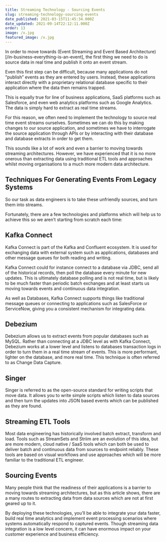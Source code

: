 ```yaml
---
title: Streaming Technology - Sourcing Events
slug: streaming-technology-sourcing-events
date_published: 2021-03-15T11:45:34.000Z
date_updated: 2021-09-14T22:12:11.000Z
order: 13
image: /x.jpg
featured_image: /x.jpg
---
```


In order to move towards (Event Streaming and Event Based Architecture)[/in-business-everything-is-an-event], the first thing we need to do is source data in real time and publish it onto an event stream.

Even this first step can be difficult, because many applications do not “publish” events as they are entered by users. Instead, these applications interact directly with a proprietary relational database specific to their application where the data then remains trapped.

This is equally true for line of business applications, SaaS platforms such as Salesforce, and even web analytics platforms such as Google Analytics. The data is simply hard to extract as real time streams.

For this reason, we often need to implement the technology to source real time event streams ourselves. Sometimes we can do this by making changes to our source application, and sometimes we have to interrogate the source application through APIs or by interacting with their database and database extracts in order to get them.

This sounds like a lot of work and even a barrier to moving towards streaming architectures. However, we have experienced that it is no more onerous than extracting data using traditional ETL tools and approaches whilst moving organisations to a much more modern data architecture.

## Techniques For Generating Events From Legacy Systems

So our task as data engineers is to take these unfriendly sources, and turn them into streams.

Fortunately, there are a few technologies and platforms which will help us to achieve this so we aren’t starting from scratch each time:

## Kafka Connect

Kafka Connect is part of the Kafka and Confluent ecosystem. It is used for exchanging data with external system such as applications, databases and other message queues for both reading and writing.

Kafka Connect could for instance connect to a database via JDBC, send all of the historical records, then poll the database every minute for new updates. This is ultimately database polling and is not real time, but is likely to be much faster than periodic batch exchanges and at least starts us moving towards events and continuous data integration.

As well as Databases, Kafka Connect supports things like traditional message queues or connecting to applications such as SalesForce or ServiceNow, giving you a consistent mechanism for integrating data.

## Debezium

Debezium allows us to extract events from popular databases such as MySQL. Rather than connecting at a JDBC level as with Kafka Connect, Debezium works at a lower level and listens to databases transaction logs in order to turn them in a real time stream of events. This is more performant, lighter on the database, and more real time. This technique is often referred to as Change Data Capture.

## Singer

Singer is referred to as the open-source standard for writing scripts that move data. It allows you to write simple scripts which listen to data sources and then turn the updates into JSON based events which can be published as they are found.

## Streaming ETL Tools

Most data engineering has historically involved batch extract, transform and load. Tools such as StreamSets and Striim are an evolution of this idea, but are more modern, cloud native / SaaS tools which can both be used to deliver batch and continuous data from sources to endpoint reliably. These tools are based on visual workflows and use approaches which will be more familiar to the traditional ETL engineer.

## Sourcing Events

Many people think that the readiness of their applications is a barrier to moving towards streaming architectures, but as this article shows, there are a many routes to extracting data from data sources which are not at first geared up to it.

By deploying these technologies, you’ll be able to integrate your data faster, build real time analytics and implement event processing scenarios where systems automatically respond to captured events. Though streaming data integration is a low level concern, it can have enormous impact on your customer experience and business efficiency.
